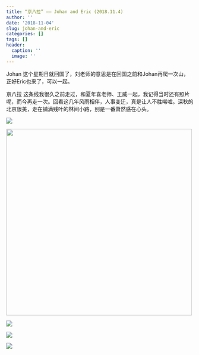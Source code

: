 ```yaml
---
title: “京八拉” —— Johan and Eric (2018.11.4)
author: ''
date: '2018-11-04'
slug: johan-and-eric
categories: []
tags: []
header:
  caption: ''
  image: ''
---
```


Johan 这个星期日就回国了，刘老师的意思是在回国之前和Johan再爬一次山，正好Eric也来了，可以一起。

京八拉 这条线我很久之前走过，和夏年喜老师、王威一起，我记得当时还有照片呢，而今再走一次。回看这几年风雨相伴，人事变迁，真是让人不胜唏嘘。深秋的北京很美，走在铺满残叶的林间小路，别是一番萧然感在心头。



![](/post/2018-11-04-johan-and-eric_files/99.jpeg)

![](/post/2018-11-04-johan-and-eric_files/100.jpeg){width=500px}

![](/post/2018-11-04-johan-and-eric_files/101.jpeg)

![](/post/2018-11-04-johan-and-eric_files/103.jpeg)

![](/post/2018-11-04-johan-and-eric_files/104.jpeg)